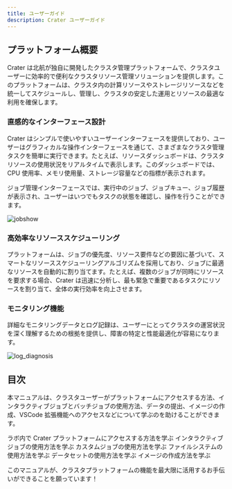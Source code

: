 ```yaml
---
title: ユーザーガイド
description: Crater ユーザーガイド
---
```



## プラットフォーム概要

Crater は北航が独自に開発したクラスタ管理プラットフォームで、クラスタユーザーに効率的で便利なクラスタリソース管理ソリューションを提供します。このプラットフォームは、クラスタ内の計算リソースやストレージリソースなどを統一してスケジュールし、管理し、クラスタの安定した運用とリソースの最適な利用を確保します。

### 直感的なインターフェース設計

Crater はシンプルで使いやすいユーザーインターフェースを提供しており、ユーザーはグラフィカルな操作インターフェースを通じて、さまざまなクラスタ管理タスクを簡単に実行できます。たとえば、リソースダッシュボードは、クラスタリソースの使用状況をリアルタイムで表示します。このダッシュボードでは、CPU 使用率、メモリ使用量、ストレージ容量などの指標が表示されます。

ジョブ管理インターフェースでは、実行中のジョブ、ジョブキュー、ジョブ履歴が表示され、ユーザーはいつでもタスクの状態を確認し、操作を行うことができます。

![jobshow](./assets/jobshow.webp)

### 高効率なリソーススケジューリング

プラットフォームは、ジョブの優先度、リソース要件などの要因に基づいて、スマートなリソーススケジューリングアルゴリズムを採用しており、ジョブに最適なリソースを自動的に割り当てます。たとえば、複数のジョブが同時にリソースを要求する場合、Crater は迅速に分析し、最も緊急で重要であるタスクにリソースを割り当て、全体の実行効率を向上させます。

### モニタリング機能

詳細なモニタリングデータとログ記録は、ユーザーにとってクラスタの運営状況を深く理解するための根拠を提供し、障害の特定と性能最適化が容易になります。

![log_diagnosis](./assets/log_diagnosis.webp)

## 目次

本マニュアルは、クラスタユーザーがプラットフォームにアクセスする方法、インタラクティブジョブとバッチジョブの使用方法、データの提出、イメージの作成、VSCode 拡張機能へのアクセスなどについて学ぶのを助けることができます。

<Cards>
  <Card href="/jp/docs/user/quick-start/login" title="プラットフォームへのアクセス">
    ラボ内で Crater プラットフォームにアクセスする方法を学ぶ
  </Card>
  <Card href="/jp/docs/user/quick-start/interactive" title="インタラクティブジョブ">
    インタラクティブジョブの使用方法を学ぶ
  </Card>
  <Card href="/jp/docs/user/quick-start/batchprocess" title="カスタムジョブ">
    カスタムジョブの使用方法を学ぶ
  </Card>
  <Card href="/jp/docs/user/file/file" title="ファイルシステム">
    ファイルシステムの使用方法を学ぶ
  </Card>
  <Card href="/jp/docs/user/file/dataset" title="データセット">
    データセットの使用方法を学ぶ
  </Card>
  <Card href="/jp/docs/user/image/imagebuild" title="イメージ作成">
    イメージの作成方法を学ぶ
  </Card>
</Cards>

このマニュアルが、クラスタプラットフォームの機能を最大限に活用するお手伝いができることを願っています！
